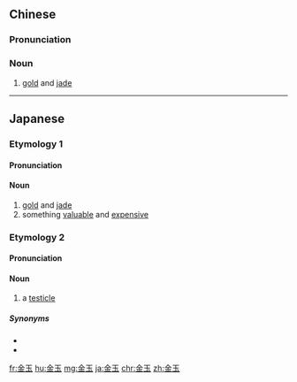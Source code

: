 ==Chinese==
{{zh-forms}}

===Pronunciation===
{{zh-pron
|m=jīnyù
|c=gam1 juk6
|mn=kim-ge̍k
|cat=n
}}

===Noun===
{{zh-noun}}

# [[gold]] and [[jade]]

----

==Japanese==

===Etymology 1===
{{ja-kanjitab|きん|ぎょく|yomi=o}}
{{rfe|lang=ja}}

====Pronunciation====
{{ja-pron|acc=h|acc2=a|y=ko|きんぎょく}}

====Noun====
{{ja-noun|きんぎょく}}

# [[gold]] and [[jade]]
# something [[valuable]] and [[expensive]]

===Etymology 2===
{{ja-kanjitab|きん|たま|yomi=j}}
{{rfe|lang=ja}}

====Pronunciation====
{{ja-pron|acc=3|acc2=4|acc3=h|y=j|きんたま}}

====Noun====
{{ja-noun|きんたま}}

# {{lb|ja|mildly|_|vulgar|sort=きんたま}} a [[testicle]]

=====Synonyms=====
* {{ja-r|陰核|へのこ}}
* {{ja-r|睾丸|こうがん}}

[[fr:金玉]]
[[hu:金玉]]
[[mg:金玉]]
[[ja:金玉]]
[[chr:金玉]]
[[zh:金玉]]